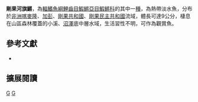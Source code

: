 {{Speciesbox 
| taxon = Aphyosemion batesii
| status = LC
| status_system = IUCN3.1
| authority =  [[Boulenger|Boulenger]], 1911
| synonyms = *''Aphyosemion spectabile,Böhm, 1975''
*''Fundulus batesii,Boulenger, 1911''
*''Fundulopanchax batesii,Boulenger, 1911''
*''Raddaella batesii,Boulenger, 1911''
*''Fundulus gustavi,Ahl, 1924''
*''Aphyosemion gustavi,Ahl, 1924''
*''Fundulus splendidus,Pellegrin, 1930''
*''Aphyosemion splendidum,Pellegrin, 1930''
}}
'''剛果河旗鱂'''，為[[輻鰭魚綱|輻鰭魚綱]][[鯉齒目|鯉齒目]][[鰕鱂亞目|鰕鱂亞目]][[鰕鱂科|鰕鱂科]]的其中一[[種|種]]，為熱帶淡水魚，分布於[[非洲|非洲]][[喀麥隆|喀麥隆]]、[[加彭|加彭]]、[[剛果共和國|剛果共和國]]、[[剛果民主共和國|剛果民主共和國]]流域，體長可達9公分，棲息在山區森林覆蓋的小溪、[[沼澤|沼澤]]底中層水域，生活習性不明，可作為觀賞魚。

== 參考文獻 ==
*{{FishBase_species|genus=Aphyosemion|species=batesii|year=2014|month=7}}

== 擴展閱讀 ==
{{refbegin}}
{{wikispecies-inline|Aphyosemion batesii|剛果河旗鱂}}
{{refend}}
{{Taxonbar|from=Q5534423}}

[[Category:觀賞魚|G]]
[[Category:旗鱂屬|G]]


{{魚類小作品}}